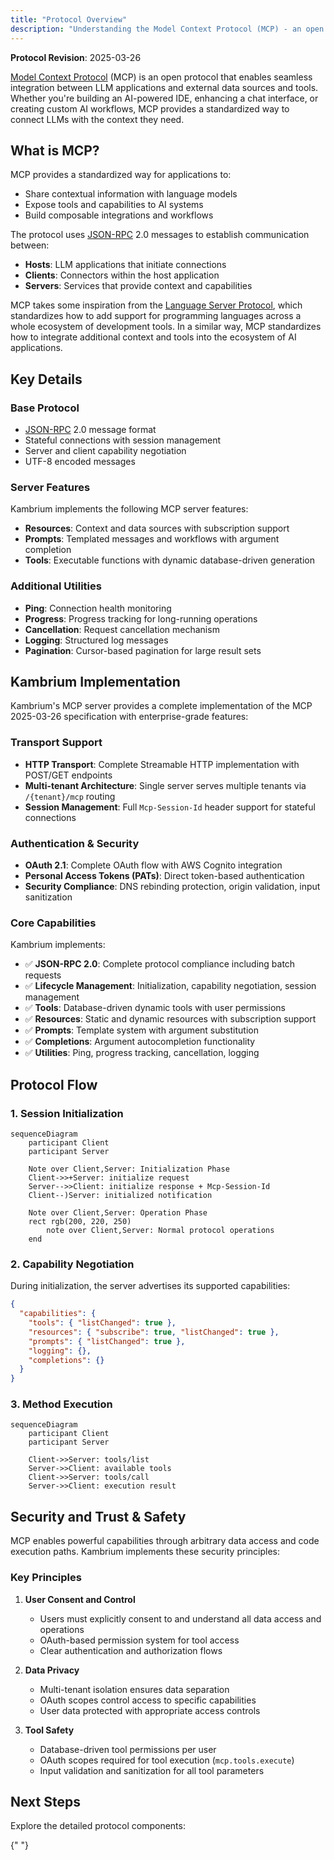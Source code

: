 ```yaml
---
title: "Protocol Overview"
description: "Understanding the Model Context Protocol (MCP) - an open protocol that enables seamless integration between LLM applications and external data sources and tools."
---
```


<Info>**Protocol Revision**: 2025-03-26</Info>

[Model Context Protocol](https://modelcontextprotocol.io) (MCP) is an open protocol that enables seamless integration between LLM applications and external data sources and tools. Whether you're building an AI-powered IDE, enhancing a chat interface, or creating custom AI workflows, MCP provides a standardized way to connect LLMs with the context they need.

## What is MCP?

MCP provides a standardized way for applications to:

- Share contextual information with language models
- Expose tools and capabilities to AI systems
- Build composable integrations and workflows

The protocol uses [JSON-RPC](https://www.jsonrpc.org/) 2.0 messages to establish communication between:

- **Hosts**: LLM applications that initiate connections
- **Clients**: Connectors within the host application
- **Servers**: Services that provide context and capabilities

MCP takes some inspiration from the [Language Server Protocol](https://microsoft.github.io/language-server-protocol/), which standardizes how to add support for programming languages across a whole ecosystem of development tools. In a similar way, MCP standardizes how to integrate additional context and tools into the ecosystem of AI applications.

## Key Details

### Base Protocol

- [JSON-RPC](https://www.jsonrpc.org/) 2.0 message format
- Stateful connections with session management
- Server and client capability negotiation
- UTF-8 encoded messages

### Server Features

Kambrium implements the following MCP server features:

- **Resources**: Context and data sources with subscription support
- **Prompts**: Templated messages and workflows with argument completion
- **Tools**: Executable functions with dynamic database-driven generation

### Additional Utilities

- **Ping**: Connection health monitoring
- **Progress**: Progress tracking for long-running operations
- **Cancellation**: Request cancellation mechanism
- **Logging**: Structured log messages
- **Pagination**: Cursor-based pagination for large result sets

## Kambrium Implementation

Kambrium's MCP server provides a complete implementation of the MCP 2025-03-26 specification with enterprise-grade features:

### Transport Support

- **HTTP Transport**: Complete Streamable HTTP implementation with POST/GET endpoints
- **Multi-tenant Architecture**: Single server serves multiple tenants via `/{tenant}/mcp` routing
- **Session Management**: Full `Mcp-Session-Id` header support for stateful connections

### Authentication & Security

- **OAuth 2.1**: Complete OAuth flow with AWS Cognito integration
- **Personal Access Tokens (PATs)**: Direct token-based authentication
- **Security Compliance**: DNS rebinding protection, origin validation, input sanitization

### Core Capabilities

Kambrium implements:

- ✅ **JSON-RPC 2.0**: Complete protocol compliance including batch requests
- ✅ **Lifecycle Management**: Initialization, capability negotiation, session management
- ✅ **Tools**: Database-driven dynamic tools with user permissions
- ✅ **Resources**: Static and dynamic resources with subscription support
- ✅ **Prompts**: Template system with argument substitution
- ✅ **Completions**: Argument autocompletion functionality
- ✅ **Utilities**: Ping, progress tracking, cancellation, logging

## Protocol Flow

### 1. Session Initialization

```mermaid
sequenceDiagram
    participant Client
    participant Server

    Note over Client,Server: Initialization Phase
    Client->>+Server: initialize request
    Server-->>Client: initialize response + Mcp-Session-Id
    Client--)Server: initialized notification

    Note over Client,Server: Operation Phase
    rect rgb(200, 220, 250)
        note over Client,Server: Normal protocol operations
    end
```

### 2. Capability Negotiation

During initialization, the server advertises its supported capabilities:

```json
{
  "capabilities": {
    "tools": { "listChanged": true },
    "resources": { "subscribe": true, "listChanged": true },
    "prompts": { "listChanged": true },
    "logging": {},
    "completions": {}
  }
}
```

### 3. Method Execution

```mermaid
sequenceDiagram
    participant Client
    participant Server

    Client->>Server: tools/list
    Server->>Client: available tools
    Client->>Server: tools/call
    Server->>Client: execution result
```

## Security and Trust & Safety

MCP enables powerful capabilities through arbitrary data access and code execution paths. Kambrium implements these security principles:

### Key Principles

1. **User Consent and Control**

   - Users must explicitly consent to and understand all data access and operations
   - OAuth-based permission system for tool access
   - Clear authentication and authorization flows

2. **Data Privacy**

   - Multi-tenant isolation ensures data separation
   - OAuth scopes control access to specific capabilities
   - User data protected with appropriate access controls

3. **Tool Safety**
   - Database-driven tool permissions per user
   - OAuth scopes required for tool execution (`mcp.tools.execute`)
   - Input validation and sanitization for all tool parameters

## Next Steps

Explore the detailed protocol components:

<CardGroup cols={3}>
  <Card
    title="Base Protocol"
    icon="code"
    href="/api-reference/mcp-protocol/base-protocol"
  />
  <Card
    title="Lifecycle"
    icon="refresh"
    href="/api-reference/mcp-protocol/lifecycle"
  />
  <Card
    title="Transports"
    icon="network-wired"
    href="/api-reference/mcp-protocol/transports"
  />
</CardGroup>

<CardGroup cols={2}>
  <Card
    title="Utilities"
    icon="wrench"
    href="/api-reference/mcp-protocol/utilities"
  />
  <Card
    title="Error Handling"
    icon="triangle-exclamation"
    href="/api-reference/mcp-protocol/error-handling"
  />
</CardGroup>{" "}
